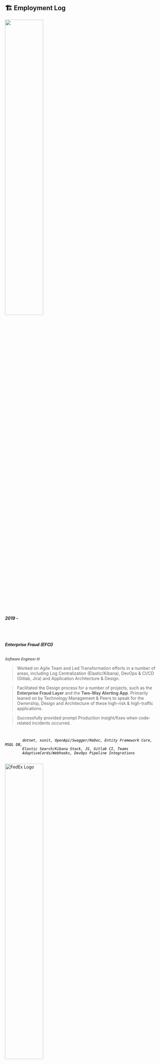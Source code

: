 ## 🏗️ Employment Log

<ProjectCard title="" bg="linear-gradient(to right, #7c65a9 0%, #96d4ca 100%)">
  <div>
    <img
      src="https://logos-download.com/wp-content/uploads/2017/01/MT_Bank_logo_logotype.png"
      style="width:50%;height:50%"
    />
    <br></br>
    <b>
      <i> 2019 - </i>
    </b>
    <br></br>
    <br></br>
    <h6>
      <b>Enterprise Fraud (EFCI)</b>
    </h6>
    <small>
      <i>Software Engineer III</i>
    </small>
    <blockquote>
      Worked on Agile Team and Led Transformation efforts in a number of areas,
      including Log Centralization (Elastic/Kibana), DevOps & CI/CD (Gitlab,
      Jira) and Application Architecture & Design.
    </blockquote>
    <blockquote>
      Facilitated the Design process for a number of projects, such as the
      <b> Enterprise Fraud Layer</b> and the <b>Two-Way Alerting App</b>. Primarily
      leaned on by Technology Management & Peers to speak for the Ownership, Design
      and Architecture of these high-risk & high-traffic applications.
    </blockquote>
    <blockquote>
      Successfully provided prompt Production insight/fixes when code-related
      incidents occurred.
    </blockquote>
    <code style="color:black;">
      <i>
        dotnet, xunit, OpenApi/Swagger/ReDoc, Entity Framework Core, MSQL DB,
        Elastic Search/Kibana Stack, JS, Gitlab CI, Teams
        AdaptiveCards/Webhooks, DevOps Pipeline Integrations
      </i>
    </code>
  </div>
</ProjectCard>
<ProjectCard title="" bg="linear-gradient(to right, #b597f6 0%, #e8b595 100%)">
  <div>
    <img
      src="https://cdn.usbrandcolors.com/images/logos/fedex-logo.svg"
      alt="FedEx Logo"
      style="width:50%;height:50%"
    ></img>
    <br></br>
    <b>
      <i> 2015 - 2019</i>
    </b>
    <br></br>
    <br></br>
    <h6>
      <b>Logistics / Trade Networks</b>
    </h6>
    <small>
      <i>Programmer Analyst</i>
    </small>
    <blockquote>
      Coded as a Junior developer, and later Programer Analyst on the TradeRate
      application and other various Customs/Logistics reporting utility apps.
      Received an early exposure to SaFE Agile- Scaled Agile Framework - and
      programmed on back-end applications while also gaining introductory
      knowledge into Git/Gitlab, DevSecOps and CI/CD.
    </blockquote>
    <code style="color:black;">
      <i>
        Java, API Development, Oracle SQL DB, Scaled Agile Frameworks, Angular
      </i>
    </code>
  </div>
</ProjectCard>
